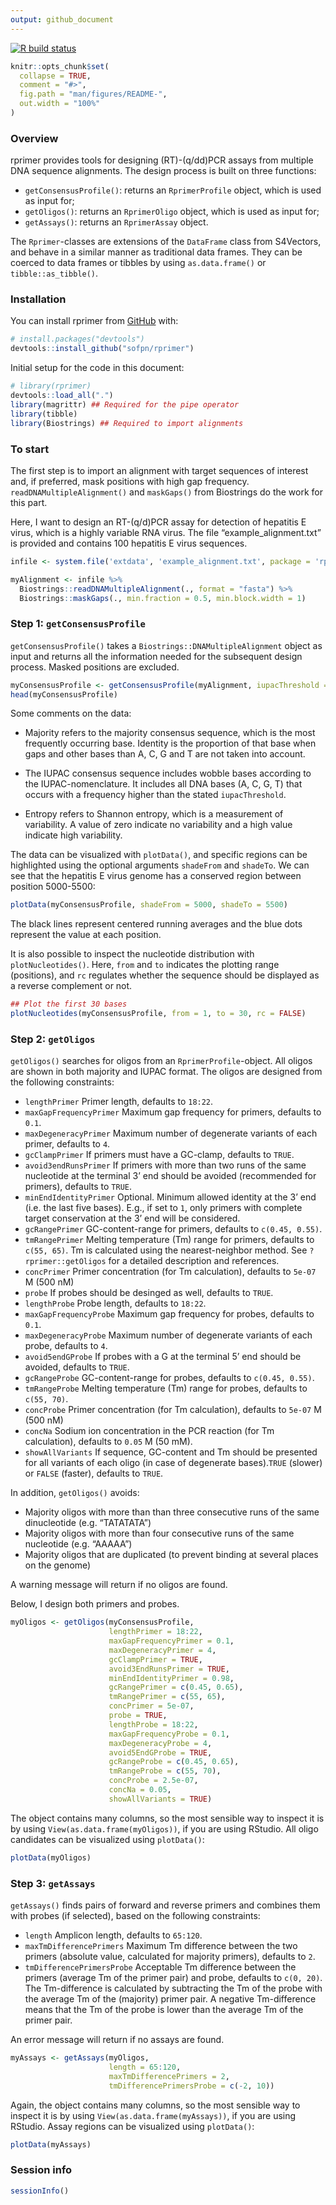 ```yaml
---
output: github_document
---
```


<!-- README.md is generated from README.Rmd. Please edit that file -->

  <!-- badges: start -->
  [![R build status](https://github.com/sofpn/rprimer/workflows/R-CMD-check/badge.svg)](https://github.com/sofpn/rprimer/actions)
  <!-- badges: end -->

```r
knitr::opts_chunk$set(
  collapse = TRUE,
  comment = "#>",
  fig.path = "man/figures/README-",
  out.width = "100%"
)
```

### Overview 

rprimer provides tools for designing (RT)-(q/dd)PCR assays from multiple DNA sequence alignments. The design process is built on three functions: 

* `getConsensusProfile()`: returns an `RprimerProfile` object, which is used as input for;
* `getOligos()`: returns an `RprimerOligo` object, which is used as input for; 
* `getAssays()`: returns an `RprimerAssay` object.

The `Rprimer`-classes are extensions of the `DataFrame` class from S4Vectors, and behave in a similar manner as traditional data frames. They can be coerced to data frames or tibbles by using `as.data.frame()` or `tibble::as_tibble()`.

### Installation

You can install rprimer from [GitHub](https://github.com/) with:

  ``` r
# install.packages("devtools")
devtools::install_github("sofpn/rprimer")
```
Initial setup for the code in this document: 

``` r
# library(rprimer)
devtools::load_all(".")
library(magrittr) ## Required for the pipe operator 
library(tibble)
library(Biostrings) ## Required to import alignments 
```

### To start

The first step is to import an alignment with target sequences of interest and, if preferred, mask positions with high gap frequency. `readDNAMultipleAlignment()` and `maskGaps()` from Biostrings do the work for this part. 

Here, I  want to design an RT-(q/d)PCR assay for detection of hepatitis E virus, which is a highly variable RNA virus. The file "example_alignment.txt" is provided and contains 100 hepatitis E virus sequences. 

```r
infile <- system.file('extdata', 'example_alignment.txt', package = 'rprimer')

myAlignment <- infile %>%
  Biostrings::readDNAMultipleAlignment(., format = "fasta") %>%
  Biostrings::maskGaps(., min.fraction = 0.5, min.block.width = 1) 
```

### Step 1: `getConsensusProfile` 

`getConsensusProfile()` takes a `Biostrings::DNAMultipleAlignment` object as input and returns all the information needed for the subsequent design process. Masked positions are excluded. 

```r
myConsensusProfile <- getConsensusProfile(myAlignment, iupacThreshold = 0.05)
head(myConsensusProfile)
```

Some comments on the data: 

* Majority refers to the majority consensus sequence, which is the most frequently occurring base. Identity is the proportion of that base when gaps and other bases than A, C, G and T are not taken into account. 

* The IUPAC consensus sequence includes wobble bases according to the IUPAC-nomenclature. It includes all DNA bases (A, C, G, T) that occurs with a frequency higher than the stated `iupacThreshold`.

* Entropy refers to Shannon entropy, which is a measurement of variability. A value of zero indicate no variability and a high value indicate high variability.

The data can be visualized with `plotData()`, and specific regions can be highlighted using the optional arguments `shadeFrom` and `shadeTo`. We can see that the hepatitis E virus genome has a conserved region between position 5000-5500:

```r
plotData(myConsensusProfile, shadeFrom = 5000, shadeTo = 5500)
```
The black lines represent centered running averages and the blue dots represent the value at each position. 

It is also possible to inspect the nucleotide distribution with `plotNucleotides()`. Here, `from` and `to` indicates the plotting range (positions), and `rc` regulates whether the sequence should be displayed as a reverse complement or not. 

```r
## Plot the first 30 bases 
plotNucleotides(myConsensusProfile, from = 1, to = 30, rc = FALSE) 
```

### Step 2: `getOligos`

`getOligos()` searches for oligos from an `RprimerProfile`-object. All oligos are shown in both majority and IUPAC format. The oligos are designed from the following constraints:  

* `lengthPrimer` Primer length, defaults to `18:22`.
* `maxGapFrequencyPrimer` Maximum gap frequency for primers, defaults to `0.1`. 
* `maxDegeneracyPrimer` Maximum number of degenerate variants of each primer, defaults to `4`. 
* `gcClampPrimer` If primers must have a GC-clamp, defaults to `TRUE`. 
* `avoid3endRunsPrimer` If primers with more than two runs of the same nucleotide at the terminal 3' end should be avoided (recommended for primers), defaults to `TRUE`.
* `minEndIdentityPrimer` Optional. Minimum allowed identity at the 3' end (i.e. the last five bases). E.g., if set to `1`, only primers with complete target conservation at the 3' end will be considered.
* `gcRangePrimer` GC-content-range for primers, defaults to `c(0.45, 0.55)`.
* `tmRangePrimer` Melting temperature (Tm) range for primers, defaults to `c(55, 65)`. Tm is calculated using the nearest-neighbor method. See `?rprimer::getOligos` for a detailed description and references.
* `concPrimer` Primer concentration (for Tm calculation), defaults to `5e-07` M (500 nM)
* `probe` If probes should be desinged as well, defaults to `TRUE`.
* `lengthProbe` Probe length, defaults to `18:22`.
* `maxGapFrequencyProbe` Maximum gap frequency for probes, defaults to `0.1`. 
* `maxDegeneracyProbe` Maximum number of degenerate variants of each probe, defaults to `4`. 
* `avoid5endGProbe` If probes with a G at the terminal 5' end should be avoided, defaults to `TRUE`.
* `gcRangeProbe` GC-content-range for probes, defaults to `c(0.45, 0.55)`.
* `tmRangeProbe` Melting temperature (Tm) range for probes, defaults to `c(55, 70)`. 
* `concProbe` Primer concentration (for Tm calculation), defaults to `5e-07` M (500 nM)
* `concNa` Sodium ion concentration in the PCR reaction (for Tm calculation), defaults to `0.05` M (50 mM).
* `showAllVariants` If sequence, GC-content and Tm should be presented for all variants of each oligo (in case of degenerate bases).`TRUE` (slower) or `FALSE` (faster), defaults to `TRUE`. 

In addition, `getOligos()` avoids:

* Majority oligos with more than than three consecutive runs of the same dinucleotide (e.g. "TATATATA")
* Majority oligos with more than four consecutive runs of the same nucleotide  (e.g. "AAAAA")
* Majority oligos that are duplicated (to prevent binding at several places on the genome)

A warning message will return if no oligos are found. 

Below, I design both primers and probes.

``` r
myOligos <- getOligos(myConsensusProfile,
                      lengthPrimer = 18:22,
                      maxGapFrequencyPrimer = 0.1,
                      maxDegeneracyPrimer = 4,
                      gcClampPrimer = TRUE,
                      avoid3EndRunsPrimer = TRUE,
                      minEndIdentityPrimer = 0.98,
                      gcRangePrimer = c(0.45, 0.65),
                      tmRangePrimer = c(55, 65),
                      concPrimer = 5e-07,
                      probe = TRUE,
                      lengthProbe = 18:22,
                      maxGapFrequencyProbe = 0.1,
                      maxDegeneracyProbe = 4,
                      avoid5EndGProbe = TRUE, 
                      gcRangeProbe = c(0.45, 0.65),
                      tmRangeProbe = c(55, 70),
                      concProbe = 2.5e-07,
                      concNa = 0.05,
                      showAllVariants = TRUE)
```

The object contains many columns, so the most sensible way to inspect it is by using `View(as.data.frame(myOligos))`, if you are using RStudio. All oligo candidates can be visualized using `plotData()`:

```r
plotData(myOligos)
```

### Step 3: `getAssays`

`getAssays()` finds pairs of forward and reverse primers and combines them with probes (if selected), based on the following constraints: 

* `length` Amplicon length, defaults to `65:120`.
* `maxTmDifferencePrimers` Maximum Tm difference between the two primers (absolute value, calculated for majority primers), defaults to `2`.
* `tmDifferencePrimersProbe` Acceptable Tm difference between the primers (average Tm of the primer pair) and probe, defaults to `c(0, 20)`. The Tm-difference is calculated by subtracting the Tm of the probe with the average Tm of the (majority) primer pair. A negative Tm-difference means that the Tm of the probe is lower than the average Tm of the primer pair.

An error message will return if no assays are found.

```r
myAssays <- getAssays(myOligos, 
                      length = 65:120,
                      maxTmDifferencePrimers = 2,
                      tmDifferencePrimersProbe = c(-2, 10))
```

Again, the object contains many columns, so the most sensible way to inspect it is by using `View(as.data.frame(myAssays))`, if you are using RStudio. Assay regions can be visualized using `plotData()`: 

```r
plotData(myAssays)
```

### Session info 

```r
sessionInfo()
```
